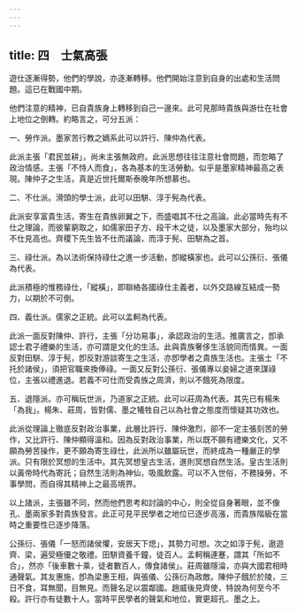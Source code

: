 ```yaml
---
---
---
```

title: 四　士氣高張
---




遊仕逐漸得勢，他們的學說，亦逐漸轉移。他們開始注意到自身的出處和生活問題。這已在戰國中期。

他們注意的精神，已自貴族身上轉移到自己一邊來。此可見那時貴族與游仕在社會上地位之倒轉。約略言之，可分五派：

一、勞作派。墨家苦行教之嫡系此可以許行、陳仲為代表。

此派主張「君民並耕」，尚未主張無政府。此派思想往往注意社會問題，而忽略了政治情感。主張「不恃人而食」，各為基本的生活勞動。似乎是墨家精神最高之表現。陳仲子之生活，真是近世托爾斯泰晚年所想慕也。

二、不仕派。滑頭的學士派，此可以田駢、淳于髡為代表。

此派安享富貴生活，寄生在貴族卵翼之下，而盛唱其不仕之高論。此必當時先有不仕之理論，而彼輩窮取之，如儒家田子方、段干木之徒，以及墨家大部分，殆均以不仕見高也。齊稷下先生皆不仕而議論，而淳于髡、田駢為之首。

三、祿仕派。為以法術保持祿仕之進一步活動，卽縱橫家也。此可以公孫衍、張儀為代表。

此派積極的惟務祿仕，「縱橫」，即聯絡各國祿仕主義者，以外交路線互結成一勢力，以期於不可倒。

四、義仕派。儒家之正統。此可以孟軻為代表。

此派一面反對陳仲、許行，主張「分功易事」，承認政治的生活。推廣言之，卽承認士君子禮樂的生活，亦可謂是文化的生活。此與貴族奢侈生活貌同而情異。一面反對田駢、淳于髡，卽反對游談寄生之生活，亦卽學者之貴族生活也。主張士「不托於諸侯」，須把官職來換俸祿。一面又反對公孫衍、張儀專以妾婦之道來謀祿位，主張以禮進退。若義不可仕而受貴族之周濟，則以不餓死為限度。

五、退隱派。亦可稱玩世派，乃道家之正統。此可以莊周為代表。其先已有楊朱「為我」。楊朱、莊周，皆對儒、墨之犧牲自己以為社會之態度而懷疑其功效也。

此派從理論上徹底反對政治事業，此層比許行、陳仲激烈，卻不一定主張刻苦的勞作，又比許行、陳仲顯得溫和。因為反對政治事業，所以既不願有禮樂文化，又不願為勞苦操作，更不願為寄生祿仕，此派所以雖屬玩世，而終成為一種嚴正的學派。只有限於冥想的生活中。其先冥想皇古生活，進則冥想自然生活。皇古生活則以黃帝時代為寄託；自然生活則為神仙，吸風飲露。可以不入世俗，不務操勞，不事學問，而自得其精神上之最高境界。

以上諸派，主張雖不同，然而他們思考和討論的中心，則全從自身著眼，並不像孔、墨兩家多對貴族發言。此正可見平民學者之地位已逐步高漲，而貴族階級在當時之重要性已逐步降落。

公孫衍、張儀「一怒而諸侯懼，安居天下熄」，其勢力可想。次之如淳于髡，遨遊齊、梁，遍受極優之敬禮。田駢資養千鐘，徒百人。孟軻稱連蹇，謂其「所如不合」，然亦「後車數十乘，徒者數百人，傳食諸侯」。莊周雖隱淪，亦與大國君相時通聲氣。其友惠施，卽為梁惠王相，與張儀、公孫衍為政敵。陳仲子餓於於陵，三日不食，耳無聞，目無見。而聲名足以震鄰國。趙威後見齊使，特說為何至今不殺。許行亦有徒數十人。當時平民學者的聲氣和地位，實更超孔、墨之上。